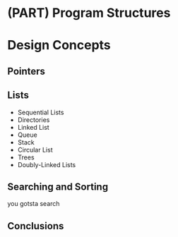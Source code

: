 # (PART) Program Structures {-}

# Design Concepts {#dc}

## Pointers

## Lists 

* Sequential Lists
* Directories
* Linked List
* Queue
* Stack
* Circular List
* Trees
* Doubly-Linked Lists

## Searching and Sorting

you gotsta search

## Conclusions